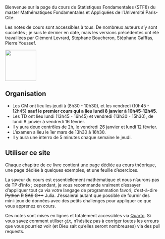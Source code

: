 
Bienvenue sur la page du cours de Statistiques Fondamentales (STF8) du master Mathématiques Fondamentales et Appliquées de l'Université Paris-Cité. 


Les notes de cours sont accessibles à tous. De nombreux auteurs s'y sont succédés ; je suis le dernier en date, mais les versions précédentes ont été travaillées par Clément Levrard, Stéphane Boucheron, Stéphane Gaïffas, Pierre Youssef. 

![](/images/logoUP.png){width=100}

## Organisation {.unnumbered}

- Les CM ont lieu les jeudi à (8h30 - 10h30), et les vendredi (10h45 - 12h45) **sauf le premier cours qui a lieu lundi 8 janvier à 10h45-12h45**. 
- Les TD ont lieu lundi (13h45 - 16h45) et vendredi (13h30 - 15h30), de lundi 8 janvier à vendredi 16 février. 
- Il y aura deux contrôles de 2h, le vendredi 26 janvier et lundi 12 février. 
- L'examen a lieu le 1er mars de 13h30 à 16h30. 
- Il y aura une interro de 5 minutes chaque semaine le jeudi. 

## Utiliser ce site

Chaque chapitre de ce livre contient une page dédiée au cours théorique, une page dédiée à quelques exemples, et une feuille d'exercices. 

La saveur du cours est essentiellement mathématique et nous n'aurons pas de TP d'info ; cependant, je vous recommande vraiment d'essayer d'appliquer tout ça via votre langage de programmation favori, c'est-à-dire ~~Python~~ ~~R~~ ~~SAS~~ ~~C++~~ Julia. J'essaierai autant que possible de fournir des mini-jeux de données avec des petits challenges pour appliquer ce que vous apprenez en cours. 

Ces notes sont mises en lignes et totalement accessibles via [Quarto](https://quarto.org). Si vous savez comment utiliser `git`, n'hésitez pas à corriger toutes les erreurs que vous pourriez voir (et Dieu sait qu'elles seront nombreuses) via des pull requests. 

